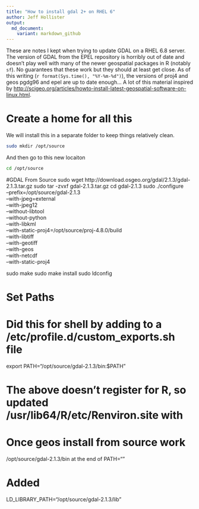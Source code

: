 ```yaml
---
title: "How to install gdal 2+ on RHEL 6"
author: Jeff Hollister
output:
  md_document:
    variant: markdown_github
---
```

These are notes I kept when trying to update GDAL on a RHEL 6.8 server.  The version of GDAL from the EPEL repository is horribly out of date and doesn't play well with many of the newer geospatial packages in R (notably `sf`).  No guarantees that these work but they should at least get close.  As of this writing (`r format(Sys.time(), "%Y-%m-%d")`), the versions of proj4 and geos pgdg96 and epel are up to date enough...  A lot of this material inspired by <http://scigeo.org/articles/howto-install-latest-geospatial-software-on-linux.html>.

# Create a home for all this 
We will install this in a separate folder to keep things relatively clean.

```bash
sudo mkdir /opt/source
```

And then go to this new locaiton

```bash
cd /opt/source
```


#GDAL From Source
sudo wget http://download.osgeo.org/gdal/2.1.3/gdal-2.1.3.tar.gz
sudo tar -zvxf gdal-2.1.3.tar.gz
cd gdal-2.1.3
sudo ./configure \
--prefix=/opt/source/gdal-2.1.3 \
--with-jpeg=external \
--with-jpeg12 \
--without-libtool \
--without-python \
--with-libkml \
--with-static-proj4=/opt/source/proj-4.8.0/build \
--with-libtiff \
--with-geotiff \
--with-geos \
--with-netcdf \
--with-static-proj4

sudo make
sudo make install
sudo ldconfig

    
# Set Paths
# Did this for shell by adding to a /etc/profile.d/custom_exports.sh file
export PATH="/opt/source/gdal-2.1.3/bin:$PATH"

# The above doesn't register for R, so updated /usr/lib64/R/etc/Renviron.site with
# Once geos install from source work
/opt/source/gdal-2.1.3/bin at the end of PATH=""

# Added
LD_LIBRARY_PATH="/opt/source/gdal-2.1.3/lib"

